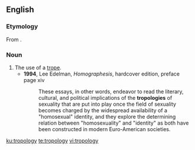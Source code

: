 ==English==

{{rfc}}

===Etymology===
From {{suffix|trope|ology}}.

===Noun===
{{en-noun|tropologies}}

# The use of a [[trope]].
#* '''1994''', Lee Edelman, ''Homographesis'', hardcover edition, preface page xiv
#*: These essays, in other words, endeavor to read the literary, cultural, and political implications of the '''tropologies''' of sexuality that are put into play once the field of sexuality becomes charged by the widespread availability of a "homosexual" identity, and they explore the determining relation between "homosexuality" and "identity" as both have been constructed in modern Euro-American societies.

[[ku:tropology]]
[[te:tropology]]
[[vi:tropology]]